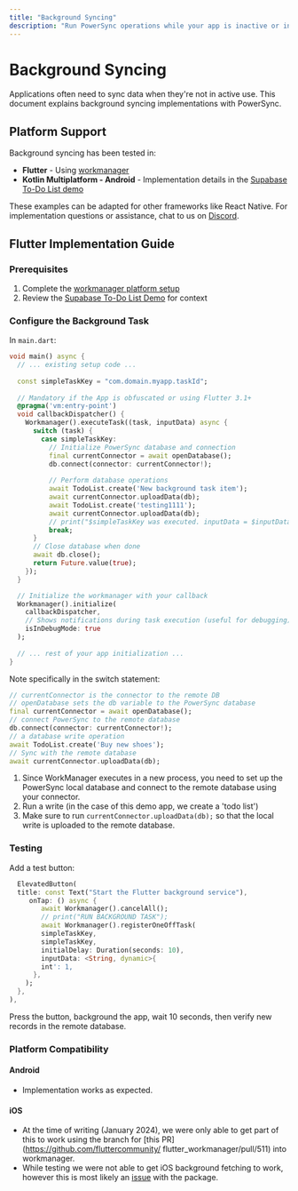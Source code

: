 ```yaml
---
title: "Background Syncing"
description: "Run PowerSync operations while your app is inactive or in the background"
---
```


# Background Syncing

Applications often need to sync data when they're not in active use. This document explains background syncing implementations with PowerSync.

## Platform Support

Background syncing has been tested in:

- **Flutter** - Using [workmanager](https://github.com/fluttercommunity/flutter_workmanager/)
- **Kotlin Multiplatform - Android** - Implementation details in the [Supabase To-Do List demo](https://github.com/powersync-ja/powersync-kotlin/blob/main/demos/supabase-todolist/docs/BackgroundSync.md)

These examples can be adapted for other frameworks like React Native. For implementation questions or assistance, chat to us on [Discord](https://discord.gg/powersync).

## Flutter Implementation Guide

### Prerequisites

1. Complete the [workmanager platform setup](https://github.com/fluttercommunity/flutter_workmanager/#platform-setup)
2. Review the [Supabase To-Do List Demo](https://github.com/powersync-ja/powersync.dart/tree/main/demos/supabase-todolist) for context

### Configure the Background Task

In `main.dart`:

```dart
void main() async {
  // ... existing setup code ...
  
  const simpleTaskKey = "com.domain.myapp.taskId";
  
  // Mandatory if the App is obfuscated or using Flutter 3.1+
  @pragma('vm:entry-point')
  void callbackDispatcher() {
    Workmanager().executeTask((task, inputData) async {
      switch (task) {
        case simpleTaskKey:
          // Initialize PowerSync database and connection
          final currentConnector = await openDatabase();
          db.connect(connector: currentConnector!);
          
          // Perform database operations
          await TodoList.create('New background task item');
          await currentConnector.uploadData(db);
          await TodoList.create('testing1111');
          await currentConnector.uploadData(db);
          // print("$simpleTaskKey was executed. inputData = $inputData");
          break;
      }
      // Close database when done
      await db.close();
      return Future.value(true);
    });
  }

  // Initialize the workmanager with your callback
  Workmanager().initialize(
    callbackDispatcher,
    // Shows notifications during task execution (useful for debugging)
    isInDebugMode: true
  );
  
  // ... rest of your app initialization ...
}
```

Note specifically in the switch statement:

```dart
// currentConnector is the connector to the remote DB
// openDatabase sets the db variable to the PowerSync database
final currentConnector = await openDatabase();
// connect PowerSync to the remote database
db.connect(connector: currentConnector!);
// a database write operation
await TodoList.create('Buy new shoes');
// Sync with the remote database
await currentConnector.uploadData(db);
```

1. Since WorkManager executes in a new process, you need to set up the PowerSync local database and connect to the remote database using your connector.
2. Run a write (in the case of this demo app, we create a 'todo list')
3. Make sure to run `currentConnector.uploadData(db);` so that the local write is uploaded to the remote database.

### Testing

Add a test button:

```dart
  ElevatedButton(
  title: const Text("Start the Flutter background service"),
     onTap: () async {
        await Workmanager().cancelAll();
        // print("RUN BACKGROUND TASK");
        await Workmanager().registerOneOffTask(
        simpleTaskKey,
        simpleTaskKey,
        initialDelay: Duration(seconds: 10),
        inputData: <String, dynamic>{
        int': 1,
      },
    );
  },
),
```

Press the button, background the app, wait 10 seconds, then verify new records in the remote database.

### Platform Compatibility

#### Android
- Implementation works as expected.

#### iOS
- At the time of writing (January 2024), we were only able to get part of this to work using the branch for [this PR](https://github.com/fluttercommunity/
flutter_workmanager/pull/511) into workmanager.
- While testing we were not able to get iOS background fetching to work, however this is most likely an 
[issue](https://github.com/fluttercommunity/flutter_workmanager/issues/515) with the package.

